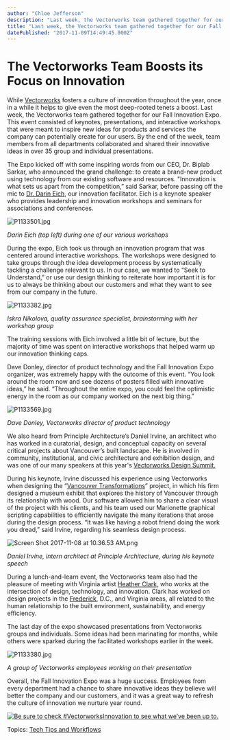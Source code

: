 ```yaml
---
author: "Chloe Jefferson"
description: "Last week, the Vectorworks team gathered together for our Fall Innovation Expo. This event consisted of keynotes, presentations, and interactive workshops."
title: "Last week, the Vectorworks team gathered together for our Fall Innovation Expo. This event consisted of keynotes, presentations, and interactive workshops." 
datePublished: "2017-11-09T14:49:45.000Z"
---
```

# The Vectorworks Team Boosts its Focus on Innovation

While [Vectorworks](http://www.vectorworks.net/?utm%5Fcampaign=blog&utm%5Fsource=intext&utm%5Fmedium=planetvectorworks&utm%5Fcontent=fallinnovationexpo110917) fosters a culture of innovation throughout the year, once in a while it helps to give even the most deep-rooted tenets a boost. Last week, the Vectorworks team gathered together for our Fall Innovation Expo. This event consisted of keynotes, presentations, and interactive workshops that were meant to inspire new ideas for products and services the company can potentially create for our users. By the end of the week, team members from all departments collaborated and shared their innovative ideas in over 35 group and individual presentations.

The Expo kicked off with some inspiring words from our CEO, Dr. Biplab Sarkar, who announced the grand challenge: to create a brand-new product using technology from our existing software and resources. "Innovation is what sets us apart from the competition,” said Sarkar, before passing off the mic to [Dr. Darin Eich](http://darineich.com/), our innovation facilitator. Eich is a keynote speaker who provides leadership and innovation workshops and seminars for associations and conferences.

![P1133501.jpg](https://blog.vectorworks.net/hs-fs/hubfs/P1133501.jpg?width=640&name=P1133501.jpg)

_Darin Eich (top left) during one of our various workshops_

During the expo, Eich took us through an innovation program that was centered around interactive workshops. The workshops were designed to take groups through the idea development process by systematically tackling a challenge relevant to us. In our case, we wanted to “Seek to Understand,” or use our design thinking to reiterate how important it is for us to always be thinking about our customers and what they want to see from our company in the future.

![P1133382.jpg](https://blog.vectorworks.net/hs-fs/hubfs/P1133382.jpg?width=620&height=465&name=P1133382.jpg)

_Iskra Nikolova, quality assurance specialist, brainstorming with her workshop group_

The training sessions with Eich involved a little bit of lecture, but the majority of time was spent on interactive workshops that helped warm up our innovation thinking caps.

Dave Donley, director of product technology and the Fall Innovation Expo organizer, was extremely happy with the outcome of this event. “You look around the room now and see dozens of posters filled with innovative ideas,” he said. “Throughout the entire expo, you could feel the optimistic energy in the room as our company worked on the next big thing.”

![P1133569.jpg](https://blog.vectorworks.net/hs-fs/hubfs/P1133569.jpg?width=620&height=465&name=P1133569.jpg)

_Dave Donley, Vectorworks director of product technology_

We also heard from Principle Architecture’s Daniel Irvine, an architect who has worked in a curatorial, design, and conceptual capacity on several critical projects about Vancouver’s built landscape. He is involved in community, institutional, and civic architecture and exhibition design, and was one of our many speakers at this year's [Vectorworks Design Summit.](http://www.vectorworks.net/design-summit?utm%5Fcampaign=blog&utm%5Fsource=intext&utm%5Fmedium=planetvectorworks&utm%5Fcontent=fallinnovationexpo110917)

During his keynote, Irvine discussed his experience using Vectorworks when designing the “[Vancouver Transformations](http://principlearchitecture.ca/work/#/wood-exhibition/)” project, in which his firm designed a museum exhibit that explores the history of Vancouver through its relationship with wood. Our software allowed him to share a clear visual of the project with his clients, and his team used our Marionette graphical scripting capabilities to efficiently navigate the many iterations that arose during the design process. “It was like having a robot friend doing the work you dread,” said Irvine, regarding his seamless design process.

![Screen Shot 2017-11-08 at 10.36.53 AM.png](https://blog.vectorworks.net/hs-fs/hubfs/Screen%20Shot%202017-11-08%20at%2010.36.53%20AM.png?width=620&height=629&name=Screen%20Shot%202017-11-08%20at%2010.36.53%20AM.png)

_Daniel Irvine, intern architect at Principle Architecture, during his keynote speech_

During a lunch-and-learn event, the Vectorworks team also had the pleasure of meeting with Virginia artist [Heather Clark,](http://www.biomestudio.com/) who works at the intersection of design, technology, and innovation. Clark has worked on design projects in the [Frederick](http://www.skystagefrederick.com/), D.C., and Virginia areas, all related to the human relationship to the built environment, sustainability, and energy efficiency.

The last day of the expo showcased presentations from Vectorworks groups and individuals. Some ideas had been marinating for months, while others were sparked during the facilitated workshops earlier in the week.

![P1133380.jpg](https://blog.vectorworks.net/hs-fs/hubfs/P1133380.jpg?width=620&height=465&name=P1133380.jpg)

_A group of Vectorworks employees working on their presentation_

Overall, the Fall Innovation Expo was a huge success. Employees from every department had a chance to share innovative ideas they believe will better the company and our customers, and it was a great way to refresh the culture of innovation we nurture year round.

[![Be sure to check #VectorworksInnovation to see what we’ve been up to.](https://no-cache.hubspot.com/cta/default/3018241/655b5fd5-1b30-40cd-b924-0b297d8f2d64.png)](https://cta-redirect.hubspot.com/cta/redirect/3018241/655b5fd5-1b30-40cd-b924-0b297d8f2d64) 

 Topics: [Tech Tips and Workflows](https://blog.vectorworks.net/topic/tech-tips-and-workflows) 

 